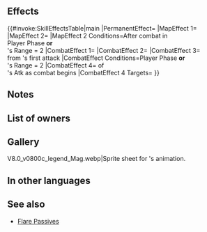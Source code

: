 {{Weapon Infobox
|tagid=SID_妖艶なる夜の書
|intID=3927
|userVersion1=Closed
|userVersion2=Open
|exclusive=1
|weaponType=Green Tome
|cost=400
|might=14
|range=2
|cooldown=-1
|effect=Enables【Canto (１)】.<br><br>Accelerates Special trigger (cooldown count-1). If unit initiates combat or foe's Range = 2, as combat begins, deals damage to foe = X% of foe's Atk (if unit has weapon-triangle advantage or unit's Spd > foe's Spd, X = 40; otherwise, X = 20; effects that reduce damage during combat do not apply; will not reduce foe's HP below 1). If unit initiates combat or foe's Range = 2, grants Atk/Spd/Def/Res+5 to unit, grants bonus to unit's Atk/Spd = 20% of unit's Spd at start of combat, and reduces damage from foe's first attack by 30% during combat, and restores 7 HP to unit after combat.<br><br>【Canto (１)】<br>After an attack, Assist skill, or structure destruction, unit can move １ space(s).<br><br>(Unit moves according to movement type. Once per turn. Cannot attack or assist. Only highest value applied. Does not stack. After moving, if a skill that grants another action would be triggered (like with Galeforce), Canto will trigger after the granted action. Unit's base movement has no effect on movement granted. Cannot warp (using skills like Wings of Mercy) a distance greater than unit would be able to move with normal Canto movement.)
|required=Rexcalibur
|properties=random_owner
}}
==Effects==
{{#invoke:SkillEffectsTable|main
|PermanentEffect={{Eft|Accelerates Special}}
|MapEffect 1={{Eft|Canto|1}}
|MapEffect 2={{Eft|Healing|7}}
|MapEffect 2 Conditions=After combat in<br>Player Phase '''or'''<br>{{Tgt|Foe}}'s Range = 2
|CombatEffect 1={{Eft|Temporary buffs|Atk/Spd/Def/Res|5}}
|CombatEffect 2={{Eft|Temporary buffs|Atk/Spd|20% of {{Tgt|Unit}}'s Spd<br>at start of combat}}
|CombatEffect 3={{Eft|Damage Reduction|30%}}<br>from {{Tgt|Foe}}'s first attack
|CombatEffect Conditions=Player Phase '''or'''<br>{{Tgt|Foe}}'s Range = 2
|CombatEffect 4={{Eft|Damage|(40% if {{Tgt|Unit}}'s Spd ><br>{{Tgt|Foe}}'s Spd '''or''' {{Tgt|Unit}} has<br>[[weapon triangle|triangle]] advantage; else 20%)}} of<br>{{Tgt|Foe}}'s Atk as combat begins
|CombatEffect 4 Targets={{Tgt|Foe}}
}}

==Notes==
{{Canto|1}}
{{IfUnitInitiates}}
{{CombatDamage|fixed=0}}
{{Temporary buffs}}
{{At start of combat}}
{{DamagePercentageReduction}}
{{After combat healing}}
==List of owners==
{{Skill Hero List}}
==Gallery==
<gallery>
V8.0_v0800c_legend_Mag.webp|Sprite sheet for {{PAGENAME}}'s animation.
</gallery>
==In other languages==
{{OtherLanguages
|japanese=妖艶なる夜の書
|german=Betörendes Buch
|spanishEU=Grimorio seductor
|spanishLA=Grimorio seductor
|french=Tome charmeur
|italian=Tomo incantatore
|chineseTW=妖豔的夜之書
|portuguese=Tomo enfeitiçante
}}
==See also==
{{See also skills|cond=Description LIKE '%=%of unit_s Spd at start of combat%' OR (Description LIKE '%unit%has weapon%triangle advantage%' AND Description NOT LIKE '%boosts Atk%' OR Description LIKE '%deals%damage%combat begins%') AND Exclusive='1'}}
* [[Flare Passives]]
{{Weapons Navbox}}